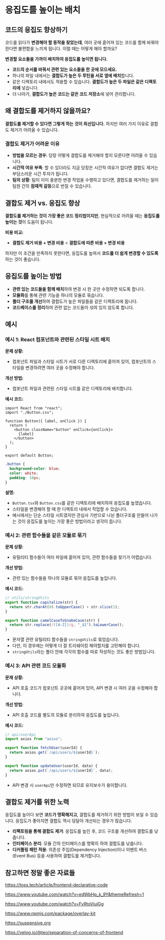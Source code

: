 # 응집도를 높이는 배치

## 코드의 응집도 향상하기

코드를 읽다가 **변경해야 할 동작을 찾았는데**, 여러 곳에 흩어져 있는 코드를 함께 바꿔야 한다면 불편함을 느끼게 됩니다. 이럴 때는 어떻게 해야 할까요?

**변경할 요소들을 가까이 배치하여 응집도를 높이면 됩니다.**

- **코드의 순서를 바꿔서 관련 있는 요소들을 한 곳에 모으세요.**
- 하나의 파일 내에서는 **결합도가 높은 두 루틴을 서로 옆에 배치**합니다.
- 같은 디렉토리 내에서도 적용할 수 있습니다. **결합도가 높은 두 파일은 같은 디렉토리에** 넣습니다.
- 더 나아가, **결합도가 높은 코드는 같은 코드 저장소**에 넣어 관리합니다.

## 왜 결합도를 제거하지 않을까요?

**결합도를 제거할 수 있다면 그렇게 하는 것이 최선입니다.** 하지만 여러 가지 이유로 결합도 제거가 어려울 수 있습니다.

### 결합도 제거가 어려운 이유

- **방법을 모르는 경우**: 당장 어떻게 결합도를 제거해야 할지 모른다면 어려울 수 있습니다.
- **시간적 여유 부족**: 할 수 있더라도 지금 당장은 시간적 여유가 없다면 결합도 제거는 부담스러운 시간 투자가 됩니다.
- **팀의 상황**: 팀이 이미 충분한 변경 작업을 수행하고 있다면, 결합도를 제거하는 일이 팀원 간의 **잠재적 갈등**으로 번질 수 있습니다.

## 결합도 제거 vs. 응집도 향상

**결합도를 제거하는 것이 가장 좋은 코드 정리법이지만**, 현실적으로 어려울 때는 **응집도를 높이는 것**이 도움이 됩니다.

**비용 비교:**

- **결합도 제거 비용 + 변경 비용** < **결합도에 따른 비용 + 변경 비용**

하지만 이 조건을 만족하지 못한다면, 응집도를 높여서 **코드를 더 쉽게 변경할 수 있도록** 하는 것이 좋습니다.

## 응집도를 높이는 방법

- **관련 있는 코드들을 함께 배치**하여 변경 시 한 곳만 수정하면 되도록 합니다.
- **모듈화**를 통해 관련 기능을 하나의 모듈로 묶습니다.
- **폴더 구조를 개선**하여 결합도가 높은 파일들을 같은 디렉토리에 둡니다.
- **코드베이스를 정리**하여 관련 없는 코드들이 섞여 있지 않도록 합니다.

## 예시

### 예시 1: React 컴포넌트와 관련된 스타일 시트 배치

**문제 상황:**

- 컴포넌트 파일과 스타일 시트가 서로 다른 디렉토리에 흩어져 있어, 컴포넌트의 스타일을 변경하려면 여러 곳을 수정해야 합니다.

**개선 방법:**

- 컴포넌트 파일과 관련된 스타일 시트를 같은 디렉토리에 배치합니다.

**예시 코드:**

```tsx
import React from "react";
import "./Button.css";

function Button({ label, onClick }) {
  return (
    <button className="button" onClick={onClick}>
      {label}
    </button>
  );
}

export default Button;
```

```css
.button {
  background-color: blue;
  color: white;
  padding: 10px;
}
```

**설명:**

- `Button.tsx`와 `Button.css`를 같은 디렉토리에 배치하여 응집도를 높였습니다.
- 스타일을 변경해야 할 때 한 디렉토리 내에서 작업할 수 있습니다.
- 예시에서는 단순 스타일 시트였지만 관심사 기반으로 나뉜 폴더구조를 만들어 나가는 것이 응집도를 높이는 가장 좋은 방법이라고 생각이 듭니다.

### 예시 2: 관련 함수들을 같은 모듈로 묶기

**문제 상황:**

- 유틸리티 함수들이 여러 파일에 흩어져 있어, 관련 함수들을 찾기가 어렵습니다.

**개선 방법:**

- 관련 있는 함수들을 하나의 모듈로 묶어 응집도를 높입니다.

**예시 코드:**

```javascript
// utils/stringUtils
export function capitalize(str) {
  return str.charAt(0).toUpperCase() + str.slice(1);
}

export function camelCaseToSnakeCase(str) {
  return str.replace(/([A-Z])/g, "_$1").toLowerCase();
}
```

- 문자열 관련 유틸리티 함수들을 `stringUtils`로 묶었습니다.
- 다만, 이 경우에는 어떻게 더 잘 트리쉐이킹 해야할지를 고민해야 합니다.
- `stringUtils`라는 폴더 안에 각각의 함수를 따로 작성하는 것도 좋은 방법입니다.

### 예시 3: API 관련 코드 모듈화

**문제 상황:**

- API 호출 코드가 컴포넌트 곳곳에 흩어져 있어, API 변경 시 여러 곳을 수정해야 합니다.

**개선 방법:**

- API 호출 코드를 별도의 모듈로 분리하여 응집도를 높입니다.

**예시 코드:**

```javascript
// api/userApi
import axios from "axios";

export function fetchUser(userId) {
  return axios.get(`/api/users/${userId}`);
}

export function updateUser(userId, data) {
  return axios.put(`/api/users/${userId}`, data);
}
```

- API 변경 시 `userApi`만 수정하면 되므로 유지보수가 용이합니다.

## 결합도 제거를 위한 노력

응집도를 높이다 보면 **코드가 명확해지고**, 결합도를 제거하기 위한 방법이 보일 수 있습니다. 응집도가 좋아지면 결합도 역시 덩달아 개선되는 경우가 많습니다.

- **리팩토링을 통해 결합도 제거**: 응집도를 높인 후, 코드 구조를 개선하여 결합도를 낮춥니다.
- **인터페이스 분리**: 모듈 간의 인터페이스를 명확히 하여 결합도를 낮춥니다.
- **디커플링 패턴 적용**: 의존성 주입(Dependency Injection)이나 이벤트 버스(Event Bus) 등을 사용하여 결합도를 제거합니다.

## 참고하면 정말 좋은 자료들

https://toss.tech/article/frontend-declarative-code

https://www.youtube.com/watch?v=edWbHp_k_9Y&themeRefresh=1

https://www.youtube.com/watch?v=FvRtoViujGg

https://www.npmjs.com/package/overlay-kit

https://suspensive.org

https://velog.io/@teo/separation-of-concerns-of-frontend
